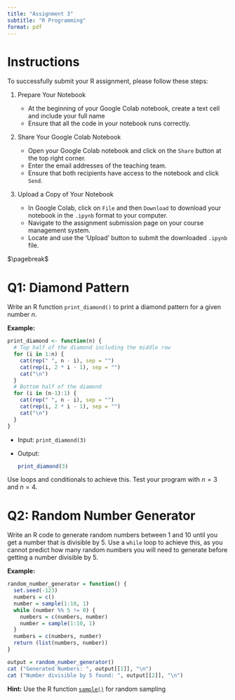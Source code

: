 ```yaml
---
title: "Assignment 3"
subtitle: "R Programming"
format: pdf
---
```


# Instructions
To successfully submit your R assignment, please follow these steps:

1. Prepare Your Notebook

    - At the beginning of your Google Colab notebook, create a text cell and include your full name
    - Ensure that all the code in your notebook runs correctly.

2. Share Your Google Colab Notebook

    - Open your Google Colab notebook and click on the `Share` button at the top right corner.
    - Enter the email addresses of the teaching team.
    - Ensure that both recipients have access to the notebook and click `Send`.

3. Upload a Copy of Your Notebook

    - In Google Colab, click on `File` and then `Download` to download your notebook in the `.ipynb` format to your computer.
    - Navigate to the assignment submission page on your course management system.
    - Locate and use the 'Upload' button to submit the downloaded `.ipynb` file.

$\pagebreak$

# Q1: Diamond Pattern

Write an R function `print_diamond()` to print a diamond pattern for a given number $n$.

**Example:**

```r
print_diamond <- function(n) {
  # Top half of the diamond including the middle row
  for (i in 1:n) {
    cat(rep(" ", n - i), sep = "")
    cat(rep(i, 2 * i - 1), sep = "")
    cat("\n")
  }
  # Bottom half of the diamond
  for (i in (n-1):1) {
    cat(rep(" ", n - i), sep = "")
    cat(rep(i, 2 * i - 1), sep = "")
    cat("\n")
  }
}
```


- Input: `print_diamond(3)`
- Output: 
  ```r
  print_diamond(3)
  ```

Use loops and conditionals to achieve this. Test your program with $n = 3$ and $n = 4$.

# Q2: Random Number Generator

Write an R code to generate random numbers between $1$ and $10$ until you get a number that is divisible by $5$.  Use a `while` loop to achieve this, as you cannot predict how many random numbers you will need to generate before getting a number divisible by $5$.

**Example:**

```r
random_number_generator = function() {
  set.seed(-123)
  numbers = c()
  number = sample(1:10, 1)
  while (number %% 5 != 0) {
    numbers = c(numbers, number)
    number = sample(1:10, 1)
  }
  numbers = c(numbers, number)
  return (list(numbers, number))
}
```

```r
output = random_number_generator()
cat ("Generated Numbers: ", output[[1]], "\n")
cat ("Number divisible by 5 found: ", output[[2]], "\n")
```

**Hint:** Use the R function [`sample()`](https://www.digitalocean.com/community/tutorials/sample-in-r) for random sampling
